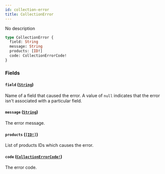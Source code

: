 ```yaml
---
id: collection-error
title: CollectionError
---
```


No description

```graphql
type CollectionError {
  field: String
  message: String
  products: [ID!]
  code: CollectionErrorCode!
}
```

### Fields

#### `field` ([`String`](/developer/api-reference/scalars/string))

Name of a field that caused the error. A value of `null` indicates that the error isn't associated with a particular field.

#### `message` ([`String`](/developer/api-reference/scalars/string))

The error message.

#### `products` ([`[ID!]`](/developer/api-reference/scalars/id))

List of products IDs which causes the error.

#### `code` ([`CollectionErrorCode!`](/developer/api-reference/enums/collection-error-code))

The error code.
